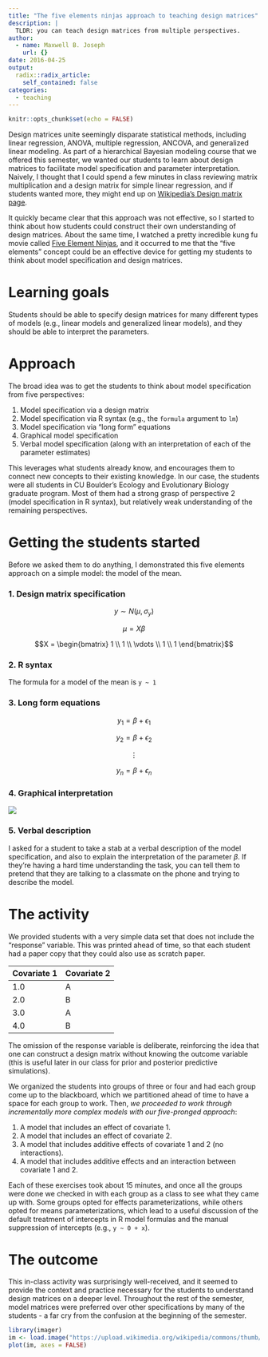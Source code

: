 ```yaml
---
title: "The five elements ninjas approach to teaching design matrices"
description: |
  TLDR: you can teach design matrices from multiple perspectives.
author:
  - name: Maxwell B. Joseph
    url: {}
date: 2016-04-25
output:
  radix::radix_article:
    self_contained: false
categories: 
  - teaching
---
```


```r
knitr::opts_chunk$set(echo = FALSE)
```


Design matrices unite seemingly disparate statistical methods, including linear regression, ANOVA, multiple regression, ANCOVA, and generalized linear modeling.
As part of a hierarchical Bayesian modeling course that we offered this semester, we wanted our students to learn about design matrices to facilitate model specification and parameter interpretation.
Naively, I thought that I could spend a few minutes in class reviewing matrix multiplication and a design matrix for simple linear regression, and  if students wanted more, they might end up on [Wikipedia's Design matrix page](https://en.wikipedia.org/wiki/Design_matrix).

It quickly became clear that this approach was not effective, so I started to think about how students could construct their own understanding of design matrices.
About the same time, I watched a pretty incredible kung fu movie called [Five Element Ninjas](http://www.imdb.com/title/tt0084921/), and it occurred to me that the "five elements" concept could be an effective device for getting my students to think about model specification and design matrices.

# Learning goals

Students should be able to specify design matrices for many different types of models (e.g., linear models and generalized linear models), and they should be able to interpret the parameters.

# Approach

The broad idea was to get the students to think about model specification from five perspectives:

1. Model specification via a design matrix
2. Model specification via R syntax (e.g., the `formula` argument to `lm`)
3. Model specification via "long form" equations
4. Graphical model specification
5. Verbal model specification (along with an interpretation of each of the parameter estimates)

This leverages what students already know, and encourages them to connect new concepts to their existing knowledge.
In our case, the students were all students in CU Boulder's Ecology and Evolutionary Biology graduate program.
Most of them had a strong grasp of perspective 2 (model specification in R syntax), but relatively weak understanding of the remaining perspectives.

# Getting the students started

Before we asked them to do anything, I demonstrated this five elements approach on a simple model: the model of the mean.

### 1. Design matrix specification

$$y \sim N(\mu, \sigma_y)$$

$$\mu = X \beta$$

$$X = \begin{bmatrix} 1 \\ 1 \\ \vdots \\ 1 \\ 1 \end{bmatrix}$$

### 2. R syntax

The formula for a model of the mean is `y ~ 1`

### 3. Long form equations

$$y_1 = \beta + \epsilon_1$$

$$y_2 = \beta + \epsilon_2$$

$$ \vdots $$

$$y_n = \beta + \epsilon_n$$

### 4. Graphical interpretation

![](/images/x1.png)

### 5. Verbal description

I asked for a student to take a stab at a verbal description of the model specification, and also to explain the interpretation of the parameter $\beta$.
If they're having a hard time understanding the task, you can tell them to pretend that they are talking to a classmate on the phone and trying to describe the model.

# The activity

We provided students with a very simple data set that does not include the "response" variable.
This was printed ahead of time, so that each student had a paper copy that they could also use as scratch paper.

| Covariate 1 | Covariate 2 |
|-------------|-------------|
| 1.0         | A           |
| 2.0         | B           |
| 3.0         | A           |
| 4.0         | B           |

The omission of the response variable is deliberate, reinforcing the idea that one can construct a design matrix without knowing the outcome variable (this is useful later in our class for prior and posterior predictive simulations).

We organized the students into groups of three or four and had each group come up to the blackboard, which we partitioned ahead of time to have a space for each group to work.
Then, *we proceeded to work through incrementally more complex models with our five-pronged approach*:

1. A model that includes an effect of covariate 1.
2. A model that includes an effect of covariate 2.
3. A model that includes additive effects of covariate 1 and 2 (no interactions).
4. A model that includes additive effects and an interaction between covariate 1 and 2.

Each of these exercises took about 15 minutes, and once all the groups were done we checked in with each group as a class to see what they came up with.
Some groups opted for effects parameterizations, while others opted for means parameterizations, which lead to a useful discussion of the default treatment of intercepts in R model formulas and the manual suppression of intercepts (e.g., `y ~ 0 + x`).

# The outcome

This in-class activity was surprisingly well-received, and it seemed to provide the context and practice necessary for the students to understand design matrices on a deeper level.
Throughout the rest of the semester, model matrices were preferred over other specifications by many of the students - a far cry from the confusion at the beginning of the semester.


```r
library(imager)
im <- load.image("https://upload.wikimedia.org/wikipedia/commons/thumb/4/4e/Hokusai_sketches_-_hokusai_manga_vol6.jpg/675px-Hokusai_sketches_-_hokusai_manga_vol6.jpg")
plot(im, axes = FALSE)
```